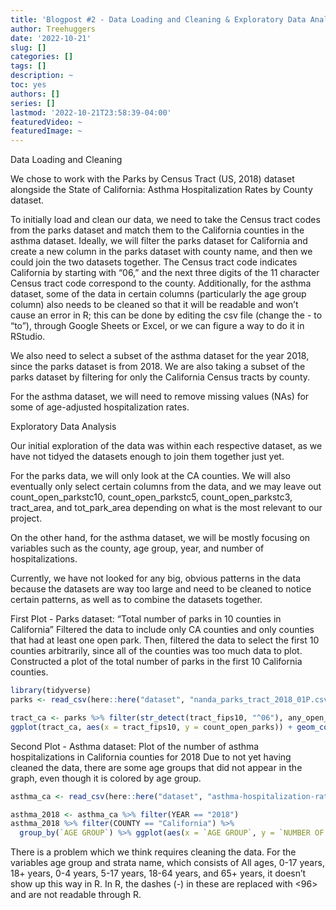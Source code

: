```yaml
---
title: 'Blogpost #2 - Data Loading and Cleaning & Exploratory Data Analysis'
author: Treehuggers
date: '2022-10-21'
slug: []
categories: []
tags: []
description: ~
toc: yes
authors: []
series: []
lastmod: '2022-10-21T23:58:39-04:00'
featuredVideo: ~
featuredImage: ~
---
```


Data Loading and Cleaning

We chose to work with the Parks by Census Tract (US, 2018) dataset alongside the State of California: Asthma Hospitalization Rates by County dataset.

To initially load and clean our data, we need to take the Census tract codes from the parks dataset and match them to the California counties in the asthma dataset. Ideally, we will filter the parks dataset for California and create a new column in the parks dataset with county name, and then we could join the two datasets together. The Census tract code indicates California by starting with "06," and the next three digits of the 11 character Census tract code correspond to the county. Additionally, for the asthma dataset, some of the data in certain columns (particularly the age group column) also needs to be cleaned so that it will be readable and won't cause an error in R; this can be done by editing the csv file (change the - to "to"), through Google Sheets or Excel, or we can figure a way to do it in RStudio.

We also need to select a subset of the asthma dataset for the year 2018, since the parks dataset is from 2018. We are also taking a subset of the parks dataset by filtering for only the California Census tracts by county.

For the asthma dataset, we will need to remove missing values (NAs) for some of age-adjusted hospitalization rates.

Exploratory Data Analysis

Our initial exploration of the data was within each respective dataset, as we have not tidyed the datasets enough to join them together just yet.

For the parks data, we will only look at the CA counties. We will also eventually only select certain columns from the data, and we may leave out count_open_parkstc10, count_open_parkstc5, count_open_parkstc3, tract_area, and tot_park_area depending on what is the most relevant to our project.

On the other hand, for the asthma dataset, we will be mostly focusing on variables such as the county, age group, year, and number of hospitalizations.

Currently, we have not looked for any big, obvious patterns in the data because the datasets are way too large and need to be cleaned to notice certain patterns, as well as to combine the datasets together.

First Plot - Parks dataset: "Total number of parks in 10 counties in California" Filtered the data to include only CA counties and only counties that had at least one open park. Then, filtered the data to select the first 10 counties arbitrarily, since all of the counties was too much data to plot. Constructed a plot of the total number of parks in the first 10 California counties.

```r
library(tidyverse)
parks <- read_csv(here::here("dataset", "nanda_parks_tract_2018_01P.csv"))

tract_ca <- parks %>% filter(str_detect(tract_fips10, "^06"), any_open_park == 1) %>% head(10)
ggplot(tract_ca, aes(x = tract_fips10, y = count_open_parks)) + geom_col() + labs(title = "Total number of parks in 10 counties in California", x = "county code", y = "number of parks")
```

Second Plot - Asthma dataset: Plot of the number of asthma hospitalizations in California counties for 2018 Due to not yet having cleaned the data, there are some age groups that did not appear in the graph, even though it is colored by age group.

```r
asthma_ca <- read_csv(here::here("dataset", "asthma-hospitalization-rates-by-county-2015_2019.csv"))

asthma_2018 <- asthma_ca %>% filter(YEAR == "2018")
asthma_2018 %>% filter(COUNTY == "California") %>% 
  group_by(`AGE GROUP`) %>% ggplot(aes(x = `AGE GROUP`, y = `NUMBER OF HOSPITALIZATIONS`, fill = `AGE GROUP`)) + geom_col() + labs(x = "AGE GROUP", y = "HOSPITALIZATIONS")
```

There is a problem which we think requires cleaning the data. For the variables age group and strata name, which consists of All ages, 0-17 years, 18+ years, 0-4 years, 5-17 years, 18-64 years, and 65+ years, it doesn't show up this way in R. In R, the dashes (-) in these are replaced with \<96\> and are not readable through R.
